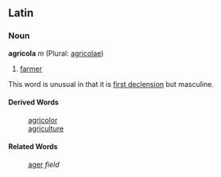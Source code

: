 ==Latin==
===Noun===
'''agricola''' ''m'' (Plural: [[agricolae]])

# [[farmer]]

This word is unusual in that it is [[first declension]] but masculine.

====Derived Words====
: [[agricolor]]
: [[agriculture]]

====Related Words====
: [[ager]] ''field''